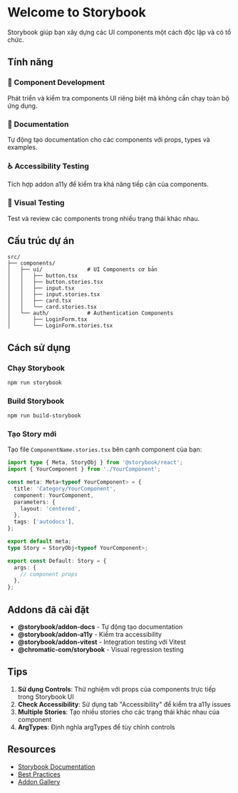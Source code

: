 # Welcome to Storybook

Storybook giúp bạn xây dựng các UI components một cách độc lập và có tổ chức.

## Tính năng

### 🎨 Component Development
Phát triển và kiểm tra components UI riêng biệt mà không cần chạy toàn bộ ứng dụng.

### 📖 Documentation
Tự động tạo documentation cho các components với props, types và examples.

### ♿ Accessibility Testing
Tích hợp addon a11y để kiểm tra khả năng tiếp cận của components.

### 🧪 Visual Testing
Test và review các components trong nhiều trạng thái khác nhau.

## Cấu trúc dự án

```
src/
├── components/
│   ├── ui/              # UI Components cơ bản
│   │   ├── button.tsx
│   │   ├── button.stories.tsx
│   │   ├── input.tsx
│   │   ├── input.stories.tsx
│   │   ├── card.tsx
│   │   └── card.stories.tsx
│   └── auth/            # Authentication Components
│       ├── LoginForm.tsx
│       └── LoginForm.stories.tsx
```

## Cách sử dụng

### Chạy Storybook
```bash
npm run storybook
```

### Build Storybook
```bash
npm run build-storybook
```

### Tạo Story mới

Tạo file `ComponentName.stories.tsx` bên cạnh component của bạn:

```typescript
import type { Meta, StoryObj } from '@storybook/react';
import { YourComponent } from './YourComponent';

const meta: Meta<typeof YourComponent> = {
  title: 'Category/YourComponent',
  component: YourComponent,
  parameters: {
    layout: 'centered',
  },
  tags: ['autodocs'],
};

export default meta;
type Story = StoryObj<typeof YourComponent>;

export const Default: Story = {
  args: {
    // component props
  },
};
```

## Addons đã cài đặt

- **@storybook/addon-docs** - Tự động tạo documentation
- **@storybook/addon-a11y** - Kiểm tra accessibility
- **@storybook/addon-vitest** - Integration testing với Vitest
- **@chromatic-com/storybook** - Visual regression testing

## Tips

1. **Sử dụng Controls**: Thử nghiệm với props của components trực tiếp trong Storybook UI
2. **Check Accessibility**: Sử dụng tab "Accessibility" để kiểm tra a11y issues
3. **Multiple Stories**: Tạo nhiều stories cho các trạng thái khác nhau của component
4. **ArgTypes**: Định nghĩa argTypes để tùy chỉnh controls

## Resources

- [Storybook Documentation](https://storybook.js.org/docs)
- [Best Practices](https://storybook.js.org/docs/react/writing-stories/introduction)
- [Addon Gallery](https://storybook.js.org/addons)

